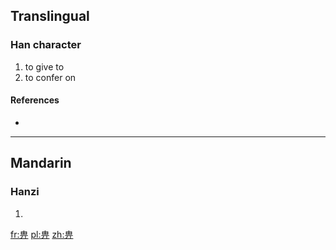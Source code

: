 ==Translingual==

===Han character===
{{Han char|rn=102|rad=田|as=03|sn=8|four=|canj=LWML}}

# to give to
# to confer on

====References====
* {{Han ref|kx=0759.180|dkj=21749|hdz=42530.070|uh=7541|ud=30017}}

----

==Mandarin==

===Hanzi===
{{cmn-hanzi|pin=[[qí]] ([[qi2]])|wg=ch'i<sup>2</sup>}}

# {{defn|lang=cmn|sort=田03}}

[[fr:畁]]
[[pl:畁]]
[[zh:畁]]